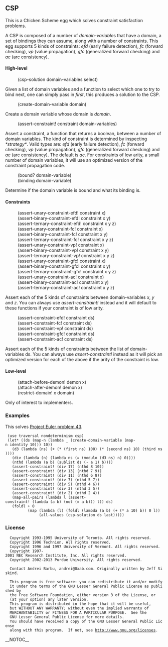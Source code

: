 
== CSP ==

This is a Chicken Scheme egg which solves constraint satisfaction
problems.

A CSP is composed of a number of ''domain-variable''s that have a
domain, a set of bindings they can assume, along with a number of
constraints. This egg supports 5 kinds of constraints: ''efd'' (early
failure detection), ''fc'' (forward checking), ''vp'' (value
propagation), ''gfc'' (generalized forward checking) and ''ac'' (arc
consistency).

==== High-level ====

:(csp-solution domain-variables select)

Given a list of domain variables and a function to select which one to
try to bind next, one can simply pass in ''first'', this produces a
solution to the CSP.

:(create-domain-variable domain)

Create a domain variable whose domain is ''domain''.

:(assert-constraint! constraint domain-variables)

Assert a constraint, a function that returns a boolean, between a
number of domain variables. The kind of constraint is determined by
inspecting ''*strategy*''. Valid types are: ''efd'' (early failure
detection), ''fc'' (forward checking), ''vp'' (value propagation),
''gfc'' (generalized forward checking) and ''ac'' (arc
consistency). The default is ''ac''. For constraints of low arity, a
small number of domain variables, it will use an optimized version of
the constraint propagation code.

:(bound? domain-variable)
:(binding domain-variable)

Determine if the domain variable is bound and what its binding is.

==== Constraints ====

:(assert-unary-constraint-efd! constraint x)
:(assert-binary-constraint-efd! constraint x y)
:(assert-ternary-constraint-efd! constraint x y z)
:(assert-unary-constraint-fc! constraint x)
:(assert-binary-constraint-fc! constraint x y)
:(assert-ternary-constraint-fc! constraint x y z)
:(assert-unary-constraint-vp! constraint x)
:(assert-binary-constraint-vp! constraint x y)
:(assert-ternary-constraint-vp! constraint x y z)
:(assert-unary-constraint-gfc! constraint x)
:(assert-binary-constraint-gfc! constraint x y)
:(assert-ternary-constraint-gfc! constraint x y z)
:(assert-unary-constraint-ac! constraint x)
:(assert-binary-constraint-ac! constraint x y)
:(assert-ternary-constraint-ac! constraint x y z)

Assert each of the 5 kinds of constraints between domain-variables
''x'', ''y'' and ''z''. You can always use ''assert-constraint!''
instead and it will default to these functions if your constraint is
of low arity.

:(assert-constraint-efd! constraint ds)
:(assert-constraint-fc! constraint ds)
:(assert-constraint-vp! constraint ds)
:(assert-constraint-gfc! constraint ds)
:(assert-constraint-ac! constraint ds)

Assert each of the 5 kinds of constraints between the list of
domain-variables ds. You can always use ''assert-constraint!''
instead as it will pick an optimized version for each of the above if
the arity of the constraint is low.

==== Low-level ====

:(attach-before-demon! demon x)
:(attach-after-demon! demon x)
:(restrict-domain! x domain)

Only of interest to implementers.

=== Examples ===

This solves [[http://projecteuler.net/problem=43|Project Euler problem 43]].

  (use traversal nondeterminism csp)
  (let* ((ds (map-n (lambda _ (create-domain-variable (map-n identity 10))) 10))
  	(d3 (lambda (ns) (+ (* (first ns) 100) (* (second ns) 10) (third ns))))
  	(div (lambda (n) (lambda ns (= (modulo (d3 ns) n) 0))))
  	(nthd (lambda (a b) (sublist ds (- a 1) b))))
    (assert-constraint! (div 17) (nthd 8 10))
    (assert-constraint! (div 13) (nthd 7 9))
    (assert-constraint! (div 11) (nthd 6 8))
    (assert-constraint! (div 7) (nthd 5 7))
    (assert-constraint! (div 5) (nthd 4 6))
    (assert-constraint! (div 3) (nthd 3 5))
    (assert-constraint! (div 2) (nthd 2 4))
    (map-all-pairs (lambda l (assert-constraint! (lambda (a b) (not (= a b))) l)) ds)
    (foldl + 0
           (map (lambda (l) (foldl (lambda (a b) (+ (* a 10) b)) 0 l))
                (all-values (csp-solution ds last)))))

=== License ===

   Copyright 1993-1995 University of Toronto. All rights reserved.
   Copyright 1996 Technion. All rights reserved.
   Copyright 1996 and 1997 University of Vermont. All rights reserved.
   Copyright 1997-2001 NEC Research Institute, Inc. All rights reserved.
   Copyright 2002-2013 Purdue University. All rights reserved.

   Contact Andrei Barbu, andrei@0xab.com. Originally written by Jeff Siskind.

   This program is free software: you can redistribute it and/or modify
   it under the terms of the GNU Lesser General Public License as published by
   the Free Software Foundation, either version 3 of the License, or
   (at your option) any later version.
   This program is distributed in the hope that it will be useful,
   but WITHOUT ANY WARRANTY; without even the implied warranty of
   MERCHANTABILITY or FITNESS FOR A PARTICULAR PURPOSE.  See the
   GNU Lesser General Public License for more details.
   You should have received a copy of the GNU Lesser General Public License
   along with this program.  If not, see http://www.gnu.org/licenses.
__NOTOC__
